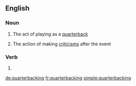 ==English==

===Noun===
{{en-noun|-}}

# {{context|American football|lang=en}} The act of playing as a [[quarterback]]
# {{context|US|lang=en}} The action of making [[criticism]]s after the event

===Verb===
{{head|en}}

# {{present participle of|quarterback|lang=en}}

[[de:quarterbacking]]
[[fr:quarterbacking]]
[[simple:quarterbacking]]